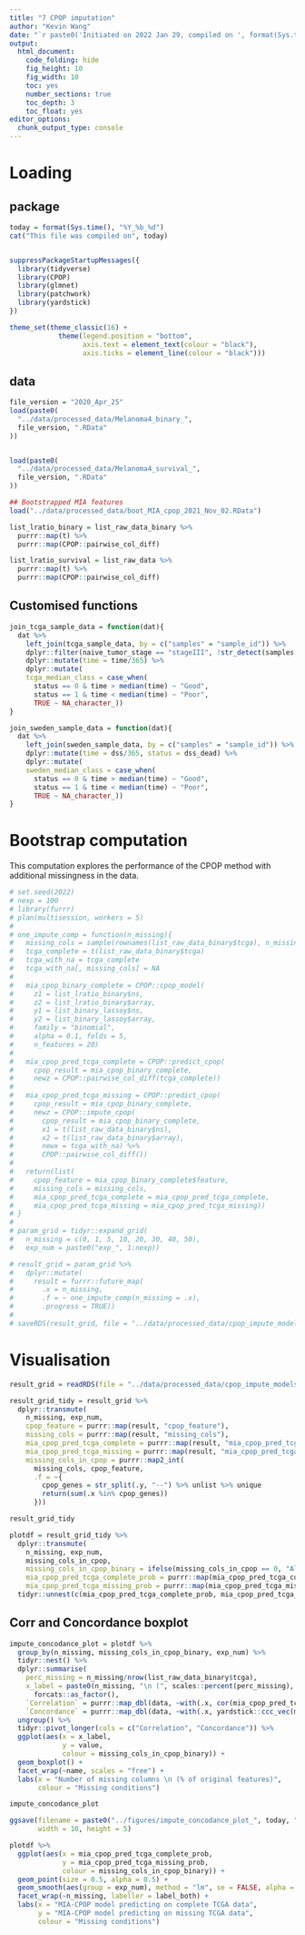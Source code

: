 ```yaml
---
title: "7 CPOP imputation"
author: "Kevin Wang"
date: "`r paste0('Initiated on 2022 Jan 29, compiled on ', format(Sys.time(), '%Y %b %d'))`"
output:
  html_document:
    code_folding: hide
    fig_height: 10
    fig_width: 10
    toc: yes
    number_sections: true
    toc_depth: 3
    toc_float: yes
editor_options: 
  chunk_output_type: console
---
```


# Loading

## package

```r
today = format(Sys.time(), "%Y_%b_%d")
cat("This file was compiled on", today)


suppressPackageStartupMessages({
  library(tidyverse)
  library(CPOP)
  library(glmnet)
  library(patchwork)
  library(yardstick)
})

theme_set(theme_classic(16) +
            theme(legend.position = "bottom", 
                  axis.text = element_text(colour = "black"),
                  axis.ticks = element_line(colour = "black")))
```

## data

```r
file_version = "2020_Apr_25"
load(paste0(
  "../data/processed_data/Melanoma4_binary_",
  file_version, ".RData"
))


load(paste0(
  "../data/processed_data/Melanoma4_survival_",
  file_version, ".RData"
))

## Bootstrapped MIA features 
load("../data/processed_data/boot_MIA_cpop_2021_Nov_02.RData")
```


```r
list_lratio_binary = list_raw_data_binary %>%
  purrr::map(t) %>%
  purrr::map(CPOP::pairwise_col_diff)

list_lratio_survival = list_raw_data %>%
  purrr::map(t) %>%
  purrr::map(CPOP::pairwise_col_diff)
```

## Customised functions
```r
join_tcga_sample_data = function(dat){
  dat %>% 
    left_join(tcga_sample_data, by = c("samples" = "sample_id")) %>% 
    dplyr::filter(naive_tumor_stage == "stageIII", !str_detect(samples, "TCGA-EE")) %>% 
    dplyr::mutate(time = time/365) %>% 
    dplyr::mutate(
    tcga_median_class = case_when(
      status == 0 & time > median(time) ~ "Good",
      status == 1 & time < median(time) ~ "Poor",
      TRUE ~ NA_character_))
}

join_sweden_sample_data = function(dat){
  dat %>% 
    left_join(sweden_sample_data, by = c("samples" = "sample_id")) %>% 
    dplyr::mutate(time = dss/365, status = dss_dead) %>% 
    dplyr::mutate(
    sweden_median_class = case_when(
      status == 0 & time > median(time) ~ "Good",
      status == 1 & time < median(time) ~ "Poor",
      TRUE ~ NA_character_))
}
```


# Bootstrap computation

This computation explores the performance of the CPOP method with additional missingness in the data. 

```r
# set.seed(2022)
# nexp = 100
# library(furrr)
# plan(multisession, workers = 5)
# 
# one_impute_comp = function(n_missing){
#   missing_cols = sample(rownames(list_raw_data_binary$tcga), n_missing)
#   tcga_complete = t(list_raw_data_binary$tcga)
#   tcga_with_na = tcga_complete
#   tcga_with_na[, missing_cols] = NA
# 
#   mia_cpop_binary_complete = CPOP::cpop_model(
#     z1 = list_lratio_binary$ns,
#     z2 = list_lratio_binary$array,
#     y1 = list_binary_lassoy$ns,
#     y2 = list_binary_lassoy$array,
#     family = "binomial",
#     alpha = 0.1, folds = 5,
#     n_features = 20)
# 
#   mia_cpop_pred_tcga_complete = CPOP::predict_cpop(
#     cpop_result = mia_cpop_binary_complete,
#     newz = CPOP::pairwise_col_diff(tcga_complete))
# 
#   mia_cpop_pred_tcga_missing = CPOP::predict_cpop(
#     cpop_result = mia_cpop_binary_complete,
#     newz = CPOP::impute_cpop(
#       cpop_result = mia_cpop_binary_complete,
#       x1 = t(list_raw_data_binary$ns),
#       x2 = t(list_raw_data_binary$array),
#       newx = tcga_with_na) %>%
#       CPOP::pairwise_col_diff())
# 
#   return(list(
#     cpop_feature = mia_cpop_binary_complete$feature,
#     missing_cols = missing_cols,
#     mia_cpop_pred_tcga_complete = mia_cpop_pred_tcga_complete,
#     mia_cpop_pred_tcga_missing = mia_cpop_pred_tcga_missing))
# }
# 
# param_grid = tidyr::expand_grid(
#   n_missing = c(0, 1, 5, 10, 20, 30, 40, 50),
#   exp_num = paste0("exp_", 1:nexp))
```

```r
# result_grid = param_grid %>%
#   dplyr::mutate(
#     result = furrr::future_map(
#       .x = n_missing,
#       .f = ~ one_impute_comp(n_missing = .x),
#       .progress = TRUE))
# 
# saveRDS(result_grid, file = "../data/processed_data/cpop_impute_models_29_Jan_2022.rds")
```

# Visualisation

```r
result_grid = readRDS(file = "../data/processed_data/cpop_impute_models_29_Jan_2022.rds")
```

```r
result_grid_tidy = result_grid %>% 
  dplyr::transmute(
    n_missing, exp_num,
    cpop_feature = purrr::map(result, "cpop_feature"),
    missing_cols = purrr::map(result, "missing_cols"),
    mia_cpop_pred_tcga_complete = purrr::map(result, "mia_cpop_pred_tcga_complete"),
    mia_cpop_pred_tcga_missing = purrr::map(result, "mia_cpop_pred_tcga_missing"),
    missing_cols_in_cpop = purrr::map2_int(
      missing_cols, cpop_feature, 
      .f = ~{
        cpop_genes = str_split(.y, "--") %>% unlist %>% unique
        return(sum(.x %in% cpop_genes))
      }))

result_grid_tidy
```

```r
plotdf = result_grid_tidy %>% 
  dplyr::transmute(
    n_missing, exp_num, 
    missing_cols_in_cpop,
    missing_cols_in_cpop_binary = ifelse(missing_cols_in_cpop == 0, "All CPOP features present", "Some CPOP features missing"),
    mia_cpop_pred_tcga_complete_prob = purrr::map(mia_cpop_pred_tcga_complete, "cpop_model_avg_prob"), 
    mia_cpop_pred_tcga_missing_prob = purrr::map(mia_cpop_pred_tcga_missing, "cpop_model_avg_prob")) %>% 
  tidyr::unnest(c(mia_cpop_pred_tcga_complete_prob, mia_cpop_pred_tcga_missing_prob))
```

## Corr and Concordance boxplot

```r
impute_concodance_plot = plotdf %>% 
  group_by(n_missing, missing_cols_in_cpop_binary, exp_num) %>% 
  tidyr::nest() %>% 
  dplyr::summarise(
    perc_missing = n_missing/nrow(list_raw_data_binary$tcga),
    x_label = paste0(n_missing, "\n (", scales::percent(perc_missing), ")") %>% 
      forcats::as_factor(),
    `Correlation` = purrr::map_dbl(data, ~with(.x, cor(mia_cpop_pred_tcga_complete_prob, mia_cpop_pred_tcga_missing_prob))),
    `Concordance` = purrr::map_dbl(data, ~with(.x, yardstick::ccc_vec(mia_cpop_pred_tcga_complete_prob, mia_cpop_pred_tcga_missing_prob)))) %>% 
  ungroup() %>% 
  tidyr::pivot_longer(cols = c("Correlation", "Concordance")) %>% 
  ggplot(aes(x = x_label,
             y = value,
             colour = missing_cols_in_cpop_binary)) +
  geom_boxplot() +
  facet_wrap(~name, scales = "free") +
  labs(x = "Number of missing columns \n (% of original features)",
       colour = "Missing conditions")

impute_concodance_plot

ggsave(filename = paste0("../figures/impute_concodance_plot_", today, ".eps"), plot = impute_concodance_plot, 
       width = 10, height = 5)
```

```r
plotdf %>% 
  ggplot(aes(x = mia_cpop_pred_tcga_complete_prob, 
             y = mia_cpop_pred_tcga_missing_prob,
             colour = missing_cols_in_cpop_binary)) +
  geom_point(size = 0.5, alpha = 0.5) +
  geom_smooth(aes(group = exp_num), method = "lm", se = FALSE, alpha = 0.1) +
  facet_wrap(~n_missing, labeller = label_both) +
  labs(x = "MIA-CPOP model predicting on complete TCGA data",
       y = "MIA-CPOP model predicting on missing TCGA data",
       colour = "Missing conditions")
```

